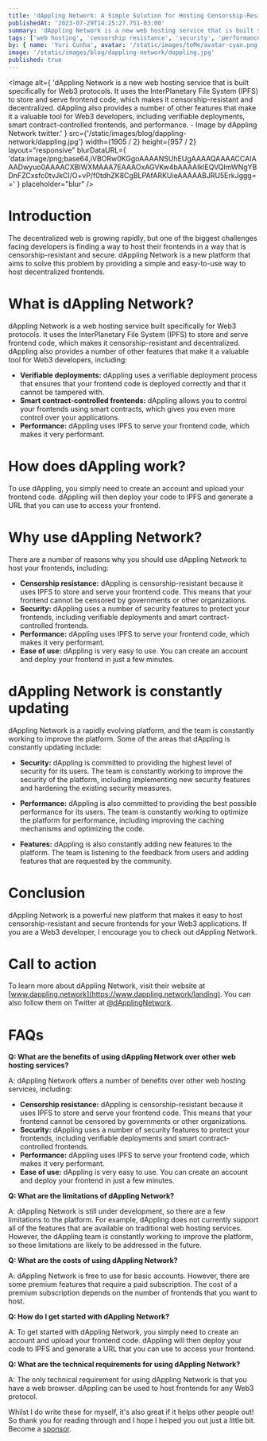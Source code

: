 ```yaml
---
title: 'dAppling Network: A Simple Solution for Hosting Censorship-Resistant Web3 Frontends'
publishedAt: '2023-07-29T14:25:27.751-03:00'
summary: 'dAppling Network is a new web hosting service that is built specifically for Web3 protocols. It uses the InterPlanetary File System (IPFS) to store and serve frontend code, which makes it censorship-resistant and decentralized. dAppling also provides a number of other features that make it a valuable tool for Web3 developers, including verifiable deployments, smart contract-controlled frontends, and performance.'
tags: ['web hosting', 'censorship resistance', 'security', 'performance']
by: { name: 'Yuri Cunha', avatar: '/static/images/toMe/avatar-cyan.png' }
image: '/static/images/blog/dappling-network/dappling.jpg'
published: true
---
```


<Image
  alt={
    'dAppling Network is a new web hosting service that is built specifically for Web3 protocols. It uses the InterPlanetary File System (IPFS) to store and serve frontend code, which makes it censorship-resistant and decentralized. dAppling also provides a number of other features that make it a valuable tool for Web3 developers, including verifiable deployments, smart contract-controlled frontends, and performance. - Image by dAppling Network twitter.'
  }
  src={'/static/images/blog/dappling-network/dappling.jpg'}
  width={1905 / 2}
  height={957 / 2}
  layout="responsive"
  blurDataURL={
    'data:image/png;base64,iVBORw0KGgoAAAANSUhEUgAAAAQAAAACCAIAAADwyuo0AAAACXBIWXMAAA7EAAAOxAGVKw4bAAAAIklEQVQImWNgYBDnFZCxsfc0tvJkCI/O+vP/f0tdhZK8CgBLPAfARKUieAAAAABJRU5ErkJggg=='
  }
  placeholder="blur"
/>

# Introduction

The decentralized web is growing rapidly, but one of the biggest challenges facing developers is finding a way to host their frontends in a way that is censorship-resistant and secure. dAppling Network is a new platform that aims to solve this problem by providing a simple and easy-to-use way to host decentralized frontends.

# What is dAppling Network?

dAppling Network is a web hosting service built specifically for Web3 protocols. It uses the InterPlanetary File System (IPFS) to store and serve frontend code, which makes it censorship-resistant and decentralized. dAppling also provides a number of other features that make it a valuable tool for Web3 developers, including:

- **Verifiable deployments:** dAppling uses a verifiable deployment process that ensures that your frontend code is deployed correctly and that it cannot be tampered with.
- **Smart contract-controlled frontends:** dAppling allows you to control your frontends using smart contracts, which gives you even more control over your applications.
- **Performance:** dAppling uses IPFS to serve your frontend code, which makes it very performant.

# How does dAppling work?

To use dAppling, you simply need to create an account and upload your frontend code. dAppling will then deploy your code to IPFS and generate a URL that you can use to access your frontend.

# Why use dAppling Network?

There are a number of reasons why you should use dAppling Network to host your frontends, including:

- **Censorship resistance:** dAppling is censorship-resistant because it uses IPFS to store and serve your frontend code. This means that your frontend cannot be censored by governments or other organizations.
- **Security:** dAppling uses a number of security features to protect your frontends, including verifiable deployments and smart contract-controlled frontends.
- **Performance:** dAppling uses IPFS to serve your frontend code, which makes it very performant.
- **Ease of use:** dAppling is very easy to use. You can create an account and deploy your frontend in just a few minutes.

# dAppling Network is constantly updating

dAppling Network is a rapidly evolving platform, and the team is constantly working to improve the platform. Some of the areas that dAppling is constantly updating include:

- **Security:** dAppling is committed to providing the highest level of security for its users. The team is constantly working to improve the security of the platform, including implementing new security features and hardening the existing security measures.

- **Performance:** dAppling is also committed to providing the best possible performance for its users. The team is constantly working to optimize the platform for performance, including improving the caching mechanisms and optimizing the code.

- **Features:** dAppling is also constantly adding new features to the platform. The team is listening to the feedback from users and adding features that are requested by the community.

# Conclusion

dAppling Network is a powerful new platform that makes it easy to host censorship-resistant and secure frontends for your Web3 applications. If you are a Web3 developer, I encourage you to check out dAppling Network.

# Call to action

To learn more about dAppling Network, visit their website at [www.dappling.network](https://www.dappling.network/landing). You can also follow them on Twitter at [@dApplingNetwork](https://twitter.com/dApplingNetwork).

# FAQs

**Q: What are the benefits of using dAppling Network over other web hosting services?**

A: dAppling Network offers a number of benefits over other web hosting services, including:

- **Censorship resistance:** dAppling is censorship-resistant because it uses IPFS to store and serve your frontend code. This means that your frontend cannot be censored by governments or other organizations.
- **Security:** dAppling uses a number of security features to protect your frontends, including verifiable deployments and smart contract-controlled frontends.
- **Performance:** dAppling uses IPFS to serve your frontend code, which makes it very performant.
- **Ease of use:** dAppling is very easy to use. You can create an account and deploy your frontend in just a few minutes.

**Q: What are the limitations of dAppling Network?**

A: dAppling Network is still under development, so there are a few limitations to the platform. For example, dAppling does not currently support all of the features that are available on traditional web hosting services. However, the dAppling team is constantly working to improve the platform, so these limitations are likely to be addressed in the future.

**Q: What are the costs of using dAppling Network?**

A: dAppling Network is free to use for basic accounts. However, there are some premium features that require a paid subscription. The cost of a premium subscription depends on the number of frontends that you want to host.

**Q: How do I get started with dAppling Network?**

A: To get started with dAppling Network, you simply need to create an account and upload your frontend code. dAppling will then deploy your code to IPFS and generate a URL that you can use to access your frontend.

**Q: What are the technical requirements for using dAppling Network?**

A: The only technical requirement for using dAppling Network is that you have a web browser. dAppling can be used to host frontends for any Web3 protocol.

<Aside type={'positive'} title={'Thank you very much for reading!'}>
  Whilst I do write these for myself, it's also great if it helps other people
  out! So thank you for reading through and I hope I helped you out just a
  little bit. Become a
  <a href="https://github.com/sponsors/isyuricunha"> sponsor</a>.
</Aside>
